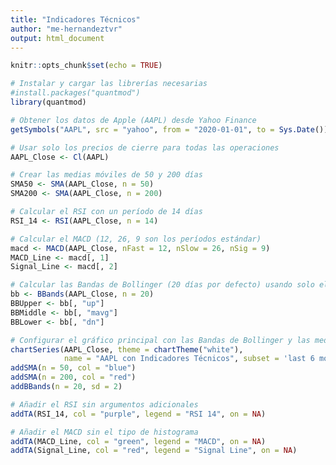 ```yaml
---
title: "Indicadores Técnicos"
author: "me-hernandeztvr"
output: html_document
---
```


```r
knitr::opts_chunk$set(echo = TRUE)
```

```r
# Instalar y cargar las librerías necesarias
#install.packages("quantmod")
library(quantmod)

# Obtener los datos de Apple (AAPL) desde Yahoo Finance
getSymbols("AAPL", src = "yahoo", from = "2020-01-01", to = Sys.Date())

# Usar solo los precios de cierre para todas las operaciones
AAPL_Close <- Cl(AAPL)

# Crear las medias móviles de 50 y 200 días
SMA50 <- SMA(AAPL_Close, n = 50)
SMA200 <- SMA(AAPL_Close, n = 200)

# Calcular el RSI con un período de 14 días
RSI_14 <- RSI(AAPL_Close, n = 14)

# Calcular el MACD (12, 26, 9 son los períodos estándar)
macd <- MACD(AAPL_Close, nFast = 12, nSlow = 26, nSig = 9)
MACD_Line <- macd[, 1]
Signal_Line <- macd[, 2]

# Calcular las Bandas de Bollinger (20 días por defecto) usando solo el precio de cierre
bb <- BBands(AAPL_Close, n = 20)
BBUpper <- bb[, "up"]
BBMiddle <- bb[, "mavg"]
BBLower <- bb[, "dn"]

# Configurar el gráfico principal con las Bandas de Bollinger y las medias móviles
chartSeries(AAPL_Close, theme = chartTheme("white"), 
            name = "AAPL con Indicadores Técnicos", subset = 'last 6 months')
addSMA(n = 50, col = "blue")
addSMA(n = 200, col = "red")
addBBands(n = 20, sd = 2)

# Añadir el RSI sin argumentos adicionales
addTA(RSI_14, col = "purple", legend = "RSI 14", on = NA)

# Añadir el MACD sin el tipo de histograma
addTA(MACD_Line, col = "green", legend = "MACD", on = NA)
addTA(Signal_Line, col = "red", legend = "Signal Line", on = NA)
```

